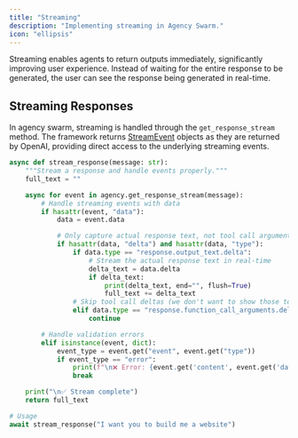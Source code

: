 ```yaml
---
title: "Streaming"
description: "Implementing streaming in Agency Swarm."
icon: "ellipsis"
---
```


Streaming enables agents to return outputs immediately, significantly improving user experience. Instead of waiting for the entire response to be generated, the user can see the response being generated in real-time.

## Streaming Responses

In agency swarm, streaming is handled through the `get_response_stream` method. The framework returns [StreamEvent](https://openai.github.io/openai-agents-python/ref/stream_events/#agents.stream_events.StreamEvent) objects as they are returned by OpenAI, providing direct access to the underlying streaming events.

```python
async def stream_response(message: str):
    """Stream a response and handle events properly."""
    full_text = ""

    async for event in agency.get_response_stream(message):
        # Handle streaming events with data
        if hasattr(event, "data"):
            data = event.data

            # Only capture actual response text, not tool call arguments
            if hasattr(data, "delta") and hasattr(data, "type"):
                if data.type == "response.output_text.delta":
                    # Stream the actual response text in real-time
                    delta_text = data.delta
                    if delta_text:
                        print(delta_text, end="", flush=True)
                        full_text += delta_text
                # Skip tool call deltas (we don't want to show those to users)
                elif data.type == "response.function_call_arguments.delta":
                    continue

        # Handle validation errors
        elif isinstance(event, dict):
            event_type = event.get("event", event.get("type"))
            if event_type == "error":
                print(f"\n❌ Error: {event.get('content', event.get('data', 'Unknown error'))}")
                break

    print("\n✅ Stream complete")
    return full_text

# Usage
await stream_response("I want you to build me a website")
```